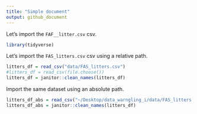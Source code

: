 ```yaml
---
title: "Simple document"
output: github_document
---
```


Let's import the `FAF__litter.csv` csv.

```r
library(tidyverse)
```

Let's import the `FAS_litters.csv` csv using a relative path.

```r
litters_df = read_csv("data/FAS_litters.csv")
#litters_df = read_csv(file.choose())
litters_df = janitor::clean_names(litters_df)

```

Import the same dataset using an absolute path.

```r
litters_df_abs = read_csv("~/Desktop/data_warngling_i/data/FAS_litters.csv")
litters_df_abs = janitor::clean_names(litters_df)

```

